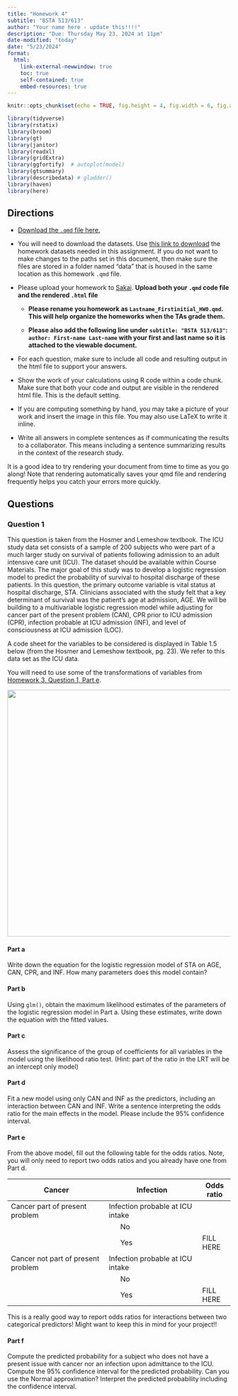 ```yaml
---
title: "Homework 4"
subtitle: "BSTA 513/613"
author: "Your name here - update this!!!!"
description: "Due: Thursday May 23, 2024 at 11pm"
date-modified: "today"
date: "5/23/2024"
format: 
  html:
    link-external-newwindow: true
    toc: true
    self-contained: true
    embed-resources: true
---
```


```{=html}
<style>div.blue { background-color:#e6f0ff; border-radius: 5px; padding: 20px;}</style>
```
```r
knitr::opts_chunk$set(echo = TRUE, fig.height = 4, fig.width = 6, fig.align = "center")

library(tidyverse)
library(rstatix)
library(broom)
library(gt)
library(janitor)
library(readxl)
library(gridExtra)
library(ggfortify)  # autoplot(model)
library(gtsummary)
library(describedata) # gladder()
library(haven)
library(here)
```

## Directions

-   [Download the `.qmd` file here.](https://github.com/nwakim/S2024_BSTA_513/blob/main/homework/HW4.qmd)

-   You will need to download the datasets. Use [this link to download](https://ohsuitg-my.sharepoint.com/:f:/r/personal/wakim_ohsu_edu/Documents/Teaching/Classes/S2024_BSTA_513_613/Student_files/Data/Homework?csf=1&web=1&e=QEsqb9) the homework datasets needed in this assignment. If you do not want to make changes to the paths set in this document, then make sure the files are stored in a folder named "data" that is housed in the same location as this homework `.qmd` file.

-   Please upload your homework to [Sakai](https://sakai.ohsu.edu/portal/site/BSTA-512-1-AB-W24/tool/961ec5ef-d7f9-4518-be16-25f7af3d6be4). **Upload both your `.qmd` code file and the rendered `.html` file**

    -   **Please rename you homework as `Lastname_Firstinitial_HW0.qmd`. This will help organize the homeworks when the TAs grade them.**

    -   **Please also add the following line under `subtitle: "BSTA 513/613"`: `author: First-name Last-name` with your first and last name so it is attached to the viewable document.**

-   For each question, make sure to include all code and resulting output in the html file to support your answers.

-   Show the work of your calculations using R code within a code chunk. Make sure that both your code and output are visible in the rendered html file. This is the default setting.

-   If you are computing something by hand, you may take a picture of your work and insert the image in this file. You may also use LaTeX to write it inline.

-   Write all answers in complete sentences as if communicating the results to a collaborator. This means including a sentence summarizing results in the context of the research study.

::: callout-tip
It is a good idea to try rendering your document from time to time as you go along! Note that rendering automatically saves your qmd file and rendering frequently helps you catch your errors more quickly.
:::

## Questions

### Question 1

This question is taken from the Hosmer and Lemeshow textbook. The ICU study data set consists of a sample of 200 subjects who were part of a much larger study on survival of patients following admission to an adult intensive care unit (ICU). The dataset should be available within Course Materials. The major goal of this study was to develop a logistic regression model to predict the probability of survival to hospital discharge of these patients. In this question, the primary outcome variable is vital status at hospital discharge, STA. Clinicians associated with the study felt that a key determinant of survival was the patient’s age at admission, AGE. We will be building to a multivariable logistic regression model while adjusting for cancer part of the present problem (CAN), CPR prior to ICU admission (CPR), infection probable at ICU admission (INF), and level of consciousness at ICU admission (LOC).

A code sheet for the variables to be considered is displayed in Table 1.5 below (from the Hosmer and Lemeshow textbook, pg. 23). We refer to this data set as the ICU data.

You will need to use some of the transformations of variables from [Homework 3, Question 1, Part e](https://nwakim.github.io/S2024_BSTA_513/homework/HW3.html#part-e).

![](./images/ICU_codebook.png){width="557"}

#### Part a

Write down the equation for the logistic regression model of STA on AGE, CAN, CPR, and INF. How many parameters does this model contain?

#### Part b

Using `glm()`, obtain the maximum likelihood estimates of the parameters of the logistic regression model in Part a. Using these estimates, write down the equation with the fitted values.

#### Part c

Assess the significance of the group of coefficients for all variables in the model using the likelihood ratio test. (Hint: part of the ratio in the LRT will be an intercept only model)

#### Part d

Fit a new model using only CAN and INF as the predictors, including an interaction between CAN and INF. Write a sentence interpreting the odds ratio for the main effects in the model. Please include the 95% confidence interval.

#### Part e

From the above model, fill out the following table for the odds ratios. Note, you will only need to report two odds ratios and you already have one from Part d.

| Cancer                             | Infection                        | Odds ratio |
|------------------------------------|----------------------------------|------------|
| Cancer part of present problem     | Infection probable at ICU intake |            |
|                                    |       No                         |            |
|                                    |       Yes                        | FILL HERE  |
| Cancer not part of present problem | Infection probable at ICU intake |            |
|                                    |       No                         |            |
|                                    |       Yes                        | FILL HERE  |

This is a really good way to report odds ratios for interactions between two categorical predictors! Might want to keep this in mind for your project!!

#### Part f

Compute the predicted probability for a subject who does not have a present issue with cancer nor an infection upon admittance to the ICU. Compute the 95% confidence interval for the predicted probability. Can you use the Normal approximation? Interpret the predicted probability including the confidence interval.